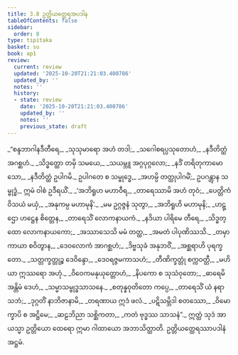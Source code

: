 ```yaml
---
title: 3.8 ဥတ္တိယတ္ထေရအပဒါန
tableOfContents: false
sidebar:
  order: 8
type: tipitaka
basket: su
book: ap1
review:
  current: review
  updated: '2025-10-20T21:21:03.400786'
  updated_by: ''
  notes: ''
  history:
  - state: review
    date: '2025-10-20T21:21:03.400786'
    updated_by: ''
    notes: ''
    previous_state: draft
---
```



<DynamicBreadcrumb />


<ReviewStatus review={frontmatter.review} showDetails={true} />

<HypothesisAnnotation frontmatter={frontmatter} />

<Division number="169" book="ap1" e="ch" v="20" p="88">

<Paragraph number="1042" type="verses" book="ap1">
_“စန္ဒဘာဂါနဒီတီရေ,_  
_သုသုမာရော အဟံ တဒါ;_  
_သဂေါစရပ္ပသုတောဟံ,_  
_နဒီတိတ္ထံ အဂစ္ဆဟံ._  

</Paragraph>

</Division>
<Division number="170" book="ap1" e="ch" v="20" p="88">

<Paragraph number="1043" type="verses" book="ap1">
_သိဒ္ဓတ္ထော တမှိ သမယေ,_  
_သယမ္ဘူ အဂ္ဂပုဂ္ဂလော;_  
_နဒိံ တရိတုကာမော သော,_  
_နဒီတိတ္ထံ ဥပါဂမိ._  

</Paragraph>

</Division>
<Division number="171" book="ap1" e="ch" v="20" p="88">

<Paragraph number="1044" book="ap1">
ဥပါဂတေ စ သမ္ဗုဒ္ဓေ,_  
_အဟမ္ပိ တတ္ထုပါဂမိံ;_  
ဥပဂန္တွာန သမ္ဗုဒ္ဓံ,_  
ဣမံ ဝါစံ ဥဒီရယိံ._  

</Paragraph>

</Division>
<Division number="172" book="ap1" e="ch" v="20" p="88">

<Paragraph number="1045" type="verses" book="ap1">
_‘အဘိရူဟ မဟာဝီရ,_  
_တာရေဿာမိ အဟံ တုဝံ;_  
_ပေတ္တိကံ ဝိသယံ မယှံ,_  
_အနုကမ္ပ မဟာမုနိ’._  

</Paragraph>

</Division>
<Division number="173" book="ap1" e="ch" v="20" p="88">

<Paragraph number="1046" type="verses" book="ap1">
_မမ ဥဂ္ဂဇ္ဇနံ သုတွာ,_  
_အဘိရူဟိ မဟာမုနိ;_  
_ဟဋ္ဌော ဟဋ္ဌေန စိတ္တေန,_  
_တာရေသိံ လောကနာယကံ._  

</Paragraph>

</Division>
<Division number="174" book="ap1" e="ch" v="20" p="88">

<Paragraph number="1047" type="verses" book="ap1">
_နဒိယာ ပါရိမေ တီရေ,_  
_သိဒ္ဓတ္ထော လောကနာယကော;_  
_အဿာသေသိ မမံ တတ္ထ,_  
_အမတံ ပါပုဏိဿသိ._  

</Paragraph>

</Division>
<Division number="175" book="ap1" e="ch" v="20" p="88">

<Paragraph number="1048" type="verses" book="ap1">
_တမှာ ကာယာ စဝိတွာန,_  
_ဒေဝလောကံ အာဂစ္ဆဟံ;_  
_ဒိဗ္ဗသုခံ အနုဘဝိံ,_  
_အစ္ဆရာဟိ ပုရက္ခတော._  

</Paragraph>

</Division>
<Division number="176" book="ap1" e="ch" v="20" p="89">

<Paragraph number="1049" type="verses" book="ap1">
_သတ္တက္ခတ္တုဉ္စ ဒေဝိန္ဒော,_  
_ဒေဝရဇ္ဇမကာသဟံ;_  
_တီဏိက္ခတ္တုံ စက္ကဝတ္တီ,_  
_မဟိယာ ဣဿရော အဟုံ._  

</Paragraph>

</Division>
<Division number="177" book="ap1" e="ch" v="20" p="89">

<Paragraph number="1050" type="verses" book="ap1">
_ဝိဝေကမနုယုတ္တောဟံ,_  
_နိပကော စ သုသံဝုတော;_  
_ဓာရေမိ အန္တိမံ ဒေဟံ,_  
_သမ္မာသမ္ဗုဒ္ဓသာသနေ._  

</Paragraph>

</Division>
<Division number="178" book="ap1" e="ch" v="20" p="89">

<Paragraph number="1051" type="verses" book="ap1">
_စတုန္နဝုတိတော ကပ္ပေ,_  
_တာရေသိံ ယံ နရာသဘံ;_  
_ဒုဂ္ဂတိံ နာဘိဇာနာမိ,_  
_တရဏာယ ဣဒံ ဖလံ._  

</Paragraph>

</Division>
<Division number="179" book="ap1" e="ch" v="20" p="89">

<Paragraph number="1052" type="verses" book="ap1">
_ပဋိသမ္ဘိဒါ စတဿော,_  
_ဝိမောက္ခာပိ စ အဋ္ဌိမေ;_  
_ဆဠဘိညာ သစ္ဆိကတာ,_  
_ကတံ ဗုဒ္ဓဿ သာသနံ”._  

</Paragraph>

<Paragraph number="1053" book="ap1">
ဣတ္ထံ သုဒံ အာယသ္မာ ဥတ္တိယော ထေရော ဣမာ ဂါထာယော အဘာသိတ္ထာတိ.

</Paragraph>
</Division>

<Paragraph number="1054" type="center" book="ap1">
ဥတ္တိယတ္ထေရဿာပဒါနံ အဋ္ဌမံ.
</Paragraph>
